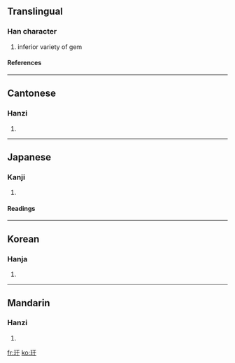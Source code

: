 ==Translingual==
===Han character===
{{Han char|rn=96|rad=玉|as=03|sn=7|four=1114<sub>0</sub>|canj=一土一十 (MGMJ)}}
# inferior variety of gem
====References====
{{Han ref|kx=0727.200|dkj=20845|dj=1139.160|hdz=21101.150|uh=7395|ud=29589|bh=CB68|bd=52072}}

----
==Cantonese==
===Hanzi===
{{yue-hanzi|jyut=|y=gon1}}
# {{defn|Cantonese}}

----
==Japanese==
===Kanji===
{{ja-kanji|grade=|rs=玉03}}
# {{defn|Japanese}} 
====Readings====
{{ja-readings|on=[[かん]] (kan)|kun=}}

----
==Korean==
===Hanja===
{{ko-hanja|hangeul=간|eumhun=|rv=gan|mr=kan|y=kan}}
# {{defn|Korean}}

----
==Mandarin==
===Hanzi===
{{cmn-hanzi|pin=[[gān]] (gan1), [[qǐ]] (qi3)|wg=kan<sup>1</sup>, ch'i<sup>3</sup>}}
# {{defn|Mandarin}}

[[fr:玕]]
[[ko:玕]]